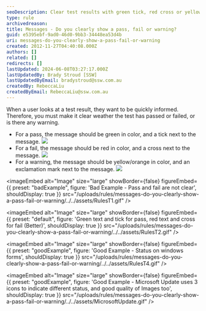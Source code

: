 ```yaml
---
seoDescription: Clear test results with green tick, red cross or yellow/orange exclamation mark for quick feedback.
type: rule
archivedreason:
title: Messages - Do you clearly show a pass, fail or warning?
guid: e5395ebf-9ad0-46d0-9bb3-34448ea53d4b
uri: messages-do-you-clearly-show-a-pass-fail-or-warning
created: 2012-11-27T04:40:08.000Z
authors: []
related: []
redirects: []
lastUpdated: 2024-06-08T03:27:17.000Z
lastUpdatedBy: Brady Stroud [SSW]
lastUpdatedByEmail: bradystroud@ssw.com.au
createdBy: RebeccaLiu
createdByEmail: RebeccaLiu@ssw.com.au
---
```


When a user looks at a test result, they want to be quickly informed. Therefore, you must make it clear weather the test has passed or failed, or is there any warning.
- For a pass, the message should be green in color, and a tick next to the message. ![](../../assets/Success-lg.gif)
- For a fail, the message should be red in color, and a cross next to the message. ![](../../assets/Fail-lg.gif)
- For a warning, the message should be yellow/orange in color, and an exclamation mark next to the message. ![](../../assets/Warning-lg.gif)

<imageEmbed
  alt="Image"
  size="large"
  showBorder={false}
  figureEmbed={{
    preset: "badExample",
    figure: 'Bad Example - Pass and fail are not clear',
    shouldDisplay: true
  }}
  src="/uploads/rules/messages-do-you-clearly-show-a-pass-fail-or-warning/../../assets/RulesT1.gif"
/>


<imageEmbed
  alt="Image"
  size="large"
  showBorder={false}
  figureEmbed={{
    preset: "default",
    figure: 'Green text and tick for pass, red text and cross for fail (Better)',
    shouldDisplay: true
  }}
  src="/uploads/rules/messages-do-you-clearly-show-a-pass-fail-or-warning/../../assets/RulesT2.gif"
/>

<imageEmbed
  alt="Image"
  size="large"
  showBorder={false}
  figureEmbed={{
    preset: "goodExample",
    figure: 'Good Example - Status on windows forms',
    shouldDisplay: true
  }}
  src="/uploads/rules/messages-do-you-clearly-show-a-pass-fail-or-warning/../../assets/RulesT4.gif"
/>

<imageEmbed
  alt="Image"
  size="large"
  showBorder={false}
  figureEmbed={{
    preset: "goodExample",
    figure: 'Good Example - Microsoft Update uses 3 icons to indicate different status, and good quality of Images too',
    shouldDisplay: true
  }}
  src="/uploads/rules/messages-do-you-clearly-show-a-pass-fail-or-warning/../../assets/MicrosoftUpdate.gif"
/>

